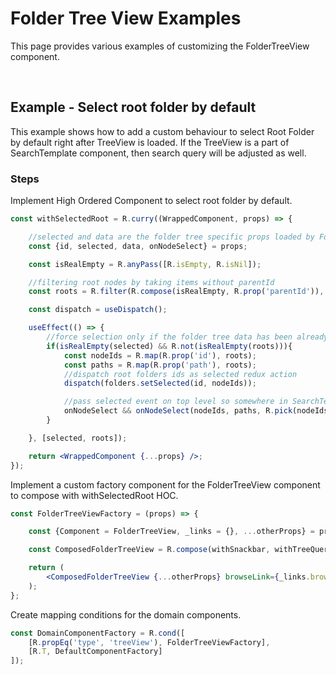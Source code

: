 
<Meta title="Examples/FoldersView/README"/>

# Folder Tree View Examples

This page provides various examples of customizing the FolderTreeView component.

<br/>

## Example - Select root folder by default

This example shows how to add a custom behaviour to select Root Folder by default right after TreeView is loaded.
If the TreeView is a part of SearchTemplate component, then search query will be adjusted as well.

### Steps

Implement High Ordered Component to select root folder by default.

```jsx
const withSelectedRoot = R.curry((WrappedComponent, props) => {

    //selected and data are the folder tree specific props loaded by FolderTree Component
    const {id, selected, data, onNodeSelect} = props;

    const isRealEmpty = R.anyPass([R.isEmpty, R.isNil]);

    //filtering root nodes by taking items without parentId
    const roots = R.filter(R.compose(isRealEmpty, R.prop('parentId')), R.values(data));

    const dispatch = useDispatch();

    useEffect(() => {
        //force selection only if the folder tree data has been already loaded but nothing is selected yet
        if(isRealEmpty(selected) && R.not(isRealEmpty(roots))){
            const nodeIds = R.map(R.prop('id'), roots);
            const paths = R.map(R.prop('path'), roots);
            //dispatch root folders ids as selected redux action
            dispatch(folders.setSelected(id, nodeIds));

            //pass selected event on top level so somewhere in SearchTemplate it will be handled as a query criteria
            onNodeSelect && onNodeSelect(nodeIds, paths, R.pick(nodeIds, data));
        }

    }, [selected, roots]);

    return <WrappedComponent {...props} />;
});
```

Implement a custom factory component for the FolderTreeView component to compose with withSelectedRoot HOC.

```jsx
const FolderTreeViewFactory = (props) => {

    const {Component = FolderTreeView, _links = {}, ...otherProps} = props;

    const ComposedFolderTreeView = R.compose(withSnackbar, withTreeQueryLoader, withSelectedRoot)(Component);

    return (
        <ComposedFolderTreeView {...otherProps} browseLink={_links.browse}/>
    );
};
```

Create mapping conditions for the domain components.

```jsx
const DomainComponentFactory = R.cond([
	[R.propEq('type', 'treeView'), FolderTreeViewFactory],
	[R.T, DefaultComponentFactory]
]);
```



